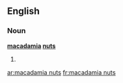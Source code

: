 ==English==

===Noun===
'''[[macadamia]] [[nut]]s'''

# {{plural of|[[macadamia nut]]}}

[[ar:macadamia nuts]]
[[fr:macadamia nuts]]